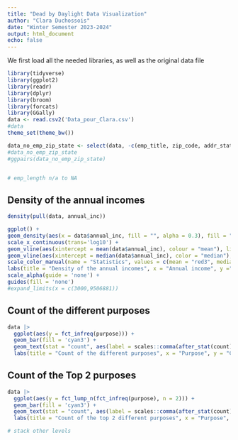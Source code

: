 ```yaml
---
title: "Dead by Daylight Data Visualization"
author: "Clara Duchossois"
date: "Winter Semester 2023-2024"
output: html_document
echo: false
---
```


We first load all the needed libraries, as well as the original data file

```r
library(tidyverse)
library(ggplot2)
library(readr)
library(dplyr)
library(broom)
library(forcats)
library(GGally)
data <- read.csv2('Data_pour_Clara.csv')
#data
theme_set(theme_bw())
```

```r
data_no_emp_zip_state <- select(data, -c(emp_title, zip_code, addr_state))
#data_no_emp_zip_state
#ggpairs(data_no_emp_zip_state)


# emp_length n/a to NA
```


## Density of the annual incomes
```r
density(pull(data, annual_inc))

ggplot() +
geom_density(aes(x = data$annual_inc, fill = "", alpha = 0.3), fill = "cyan3") +
scale_x_continuous(trans='log10') +
geom_vline(aes(xintercept = mean(data$annual_inc), colour = "mean"), linewidth = 1) +
geom_vline(aes(xintercept = median(data$annual_inc), color = "median"), linewidth = 0.7) +
scale_color_manual(name = "Statistics", values = c(mean = "red3", median = "navyblue")) +
labs(title = "Density of the annual incomes", x = "Annual income", y ="Density", colour = "Mean") +
scale_alpha(guide = 'none') +
guides(fill = 'none') 
#expand_limits(x = c(3000,9506881))
```

## Count of the different purposes
```r
data |> 
  ggplot(aes(y = fct_infreq(purpose))) +
  geom_bar(fill = 'cyan3') +
  geom_text(stat = "count", aes(label = scales::comma(after_stat(count))), hjust = 'inward') +
  labs(title = "Count of the different purposes", x = "Purpose", y = "Count") 
```

## Count of the Top 2 purposes
```r
data |> 
  ggplot(aes(y = fct_lump_n(fct_infreq(purpose), n = 2))) +
  geom_bar(fill = 'cyan3') +
  geom_text(stat = "count", aes(label = scales::comma(after_stat(count))), hjust = 'inward') +
  labs(title = "Count of the top 2 different purposes", x = "Purpose", y = "Count") 

# stack other levels
```









